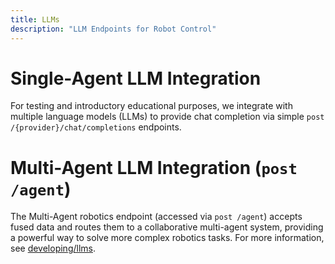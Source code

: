 ```yaml
---
title: LLMs 
description: "LLM Endpoints for Robot Control"
---
```


# Single-Agent LLM Integration

For testing and introductory educational purposes, we integrate with multiple language models (LLMs) to provide chat completion via simple `post /{provider}/chat/completions` endpoints.

# Multi-Agent LLM Integration (`post /agent`)

The Multi-Agent robotics endpoint (accessed via `post /agent`) accepts fused data and routes them to a collaborative multi-agent system, providing a powerful way to solve more complex robotics tasks. For more information, see [developing/llms](../../developing/5_llms.mdx).
